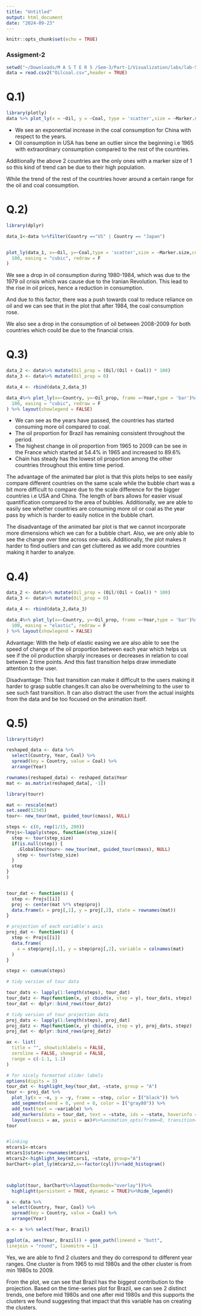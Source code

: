 ```yaml
---
title: "Untitled"
output: html_document
date: "2024-09-23"
---
```


```r
knitr::opts_chunk$set(echo = TRUE)
```


### Assigment-2

```r
setwd("~/Downloads/M A S T E R S /Sem-3/Part-1/Visualization/labs/lab-5")
data = read.csv2("Oilcoal.csv",header = TRUE)
```


# Q.1) 

```r
library(plotly)
data %>% plot_ly(x = ~Oil, y = ~Coal, type = 'scatter',size = ~Marker.size,color=~Country, mode="markers", frame= ~Year)

```

- We see an exponential increase in the coal consumption for China with respect to the years. 
- Oil consumption in USA has bene an outlier since the beginning i.e 1965 with extraordinary consumption compared to the rest of the countries. 

Additionally the above 2 countries are the only ones with a marker size of 1 so this kind of trend can be due to their high population. 

While the trend of the rest of the countries hover around a certain range for the oil and coal consumption. 


# Q.2) 

```r
library(dplyr)

data_1<-data %>%filter(Country =="US" | Country == "Japan")


plot_ly(data_1, x=~Oil, y=~Coal,type = 'scatter',size = ~Marker.size,color=~Country, mode="markers", frame =~Year)%>%animation_opts(
  100, easing = "cubic", redraw = F
)

```


We see a drop in oil consumption during 1980-1984, which was due to the 1979 oil crisis which was cause due to the Iranian Revolution. This lead to the rise in oil prices, hence a reduction in consumption.

And due to this factor, there was a push towards coal to reduce reliance on oil and we can see that in the plot that after 1984, the coal consumption rose. 

We also see a drop in the consumption of oil between 2008-2009 for both countries which could be due to the financial crisis.  




# Q.3) 

```r
data_2 <- data%>% mutate(Oil_prop = (Oil/(Oil + Coal)) * 100)
data_3 <- data%>% mutate(Oil_prop = 0)

data_4 <- rbind(data_2,data_3)

data_4%>% plot_ly(x=~Country, y=~Oil_prop, frame =~Year,type = 'bar')%>%animation_opts(
  100, easing = "cubic", redraw = F
) %>% layout(showlegend = FALSE)
```

- We can see as the years have passed, the countries has started consuming more oil compared to coal. 
- The oil proportion for Brazil has remaining consistent throughout the period. 
- The highest change in oil proportion from 1965 to 2009 can be see in the France which started at 54.4% in 1965 and increased to 89.6%
- Chain has steady has the lowest oil proportion among the other countries throughout this entire time period. 


The advantage of the animated bar plot is that this plots helps to see easily compare different countries on the same scale while the bubble chart was a bit more difficult to compare due to the scale difference for the bigger countries i.e USA and China. The length of bars allows for easier visual quantification compared to the area of bubbles. Additionally, we are able to easily see whether countries are consuming more oil or coal as the year pass by which is harder to easily notice in the bubble chart. 


The disadvantage of the animated bar plot is that we cannot incorporate more dimensions which we can for a bubble chart. Also, we are only able to see the change over time across one-axis. Additionally, the plot makes it harder to find outliers and can get cluttered as we add more countries making it harder to analyze. 

# Q.4) 

```r

data_2 <- data%>% mutate(Oil_prop = (Oil/(Oil + Coal)) * 100)
data_3 <- data%>% mutate(Oil_prop = 0)

data_4 <- rbind(data_2,data_3)

data_4%>% plot_ly(x=~Country, y=~Oil_prop, frame =~Year,type = 'bar')%>%animation_opts(
  100, easing = "elastic", redraw = F
) %>% layout(showlegend = FALSE)

```


Advantage:
With the help of elastic easing we are also able to see the speed of change of the oil proportion between each year which helps us see if the oil production sharply increases or decreases in relation to coal between 2 time points. And this fast transition helps draw immediate attention to the user. 

Disadvantage: 
This fast transition can make it difficult to the users making it harder to grasp subtle changes.It can also be overwhelming to the user to see such fast transition. It can also distract the user from the actual insights from the data and be too focused on the animation itself. 

# Q.5) 

```r
library(tidyr)

reshaped_data <- data %>%
  select(Country, Year, Coal) %>%
  spread(key = Country, value = Coal) %>%
  arrange(Year)

rownames(reshaped_data) <- reshaped_data$Year
mat <- as.matrix(reshaped_data[, -1])

library(tourr)

mat <- rescale(mat)
set.seed(12345)
tour<- new_tour(mat, guided_tour(cmass), NULL)

steps <- c(0, rep(1/15, 200))
Projs<-lapply(steps, function(step_size){  
  step <- tour(step_size)
  if(is.null(step)) {
    .GlobalEnv$tour<- new_tour(mat, guided_tour(cmass), NULL)
    step <- tour(step_size)
  }
  step
}
)


tour_dat <- function(i) {
  step <- Projs[[i]]
  proj <- center(mat %*% step$proj)
  data.frame(x = proj[,1], y = proj[,2], state = rownames(mat))
}

# projection of each variable's axis
proj_dat <- function(i) {
  step <- Projs[[i]]
  data.frame(
    x = step$proj[,1], y = step$proj[,2], variable = colnames(mat)
  )
}

stepz <- cumsum(steps)

# tidy version of tour data

tour_dats <- lapply(1:length(steps), tour_dat)
tour_datz <- Map(function(x, y) cbind(x, step = y), tour_dats, stepz)
tour_dat <- dplyr::bind_rows(tour_datz)

# tidy version of tour projection data
proj_dats <- lapply(1:length(steps), proj_dat)
proj_datz <- Map(function(x, y) cbind(x, step = y), proj_dats, stepz)
proj_dat <- dplyr::bind_rows(proj_datz)

ax <- list(
  title = "", showticklabels = FALSE,
  zeroline = FALSE, showgrid = FALSE,
  range = c(-1.1, 1.1)
)

# for nicely formatted slider labels
options(digits = 3)
tour_dat <- highlight_key(tour_dat, ~state, group = "A")
tour <- proj_dat %>%
  plot_ly(x = ~x, y = ~y, frame = ~step, color = I("black")) %>%
  add_segments(xend = 0, yend = 0, color = I("gray80")) %>%
  add_text(text = ~variable) %>%
  add_markers(data = tour_dat, text = ~state, ids = ~state, hoverinfo = "text") %>%
  layout(xaxis = ax, yaxis = ax)#%>%animation_opts(frame=0, transition=0, redraw = F)
tour


#linking
mtcars1<-mtcars
mtcars1$state<-rownames(mtcars)
mtcars2<-highlight_key(mtcars1, ~state, group="A")
barChart<-plot_ly(mtcars2,x=~factor(cyl))%>%add_histogram()



subplot(tour, barChart%>%layout(barmode="overlay"))%>%
  highlight(persistent = TRUE, dynamic = TRUE)%>%hide_legend()


```


```r
a <- data %>%
  select(Country, Year, Coal) %>%
  spread(key = Country, value = Coal) %>%
  arrange(Year)

a <- a %>% select(Year, Brazil)

ggplot(a, aes(Year, Brazil)) + geom_path(lineend = "butt",
linejoin = "round", linemitre = 1) 
```


Yes, we are able to find 2 clusters and they do correspond to different year ranges. One cluster is from 1965 to mid 1980s and the other cluster is from min 1980s to 2009. 

From the plot, we can see that Brazil has the biggest contribution to the projection. Based on the time-series plot for Brazil, we can see 2 distinct trends, one before mid 1980s and one after mid 1980s and this supports the clusters we found suggesting that impact that this variable has on creating the clusters. 
